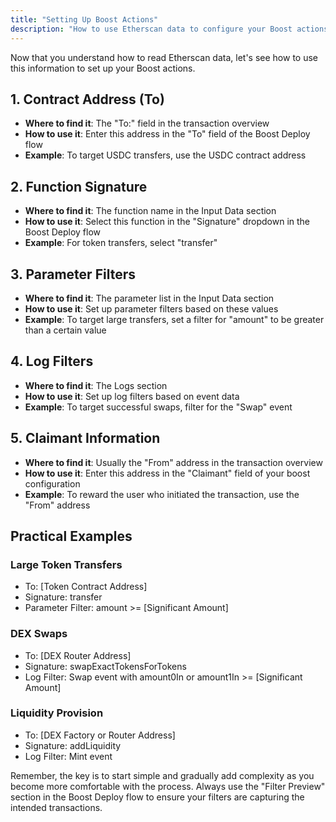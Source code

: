 ```yaml
---
title: "Setting Up Boost Actions"
description: "How to use Etherscan data to configure your Boost actions"
---
```


Now that you understand how to read Etherscan data, let's see how to use this information to set up your Boost actions.

## 1. Contract Address (To)

- **Where to find it**: The "To:" field in the transaction overview
- **How to use it**: Enter this address in the "To" field of the Boost Deploy flow
- **Example**: To target USDC transfers, use the USDC contract address

## 2. Function Signature

- **Where to find it**: The function name in the Input Data section
- **How to use it**: Select this function in the "Signature" dropdown in the Boost Deploy flow
- **Example**: For token transfers, select "transfer"

## 3. Parameter Filters

- **Where to find it**: The parameter list in the Input Data section
- **How to use it**: Set up parameter filters based on these values
- **Example**: To target large transfers, set a filter for "amount" to be greater than a certain value

## 4. Log Filters

- **Where to find it**: The Logs section
- **How to use it**: Set up log filters based on event data
- **Example**: To target successful swaps, filter for the "Swap" event

## 5. Claimant Information

- **Where to find it**: Usually the "From" address in the transaction overview
- **How to use it**: Enter this address in the "Claimant" field of your boost configuration
- **Example**: To reward the user who initiated the transaction, use the "From" address

## Practical Examples

### Large Token Transfers
- To: [Token Contract Address]
- Signature: transfer
- Parameter Filter: amount >= [Significant Amount]

### DEX Swaps
- To: [DEX Router Address]
- Signature: swapExactTokensForTokens
- Log Filter: Swap event with amount0In or amount1In >= [Significant Amount]

### Liquidity Provision
- To: [DEX Factory or Router Address]
- Signature: addLiquidity
- Log Filter: Mint event

Remember, the key is to start simple and gradually add complexity as you become more comfortable with the process. Always use the "Filter Preview" section in the Boost Deploy flow to ensure your filters are capturing the intended transactions.
